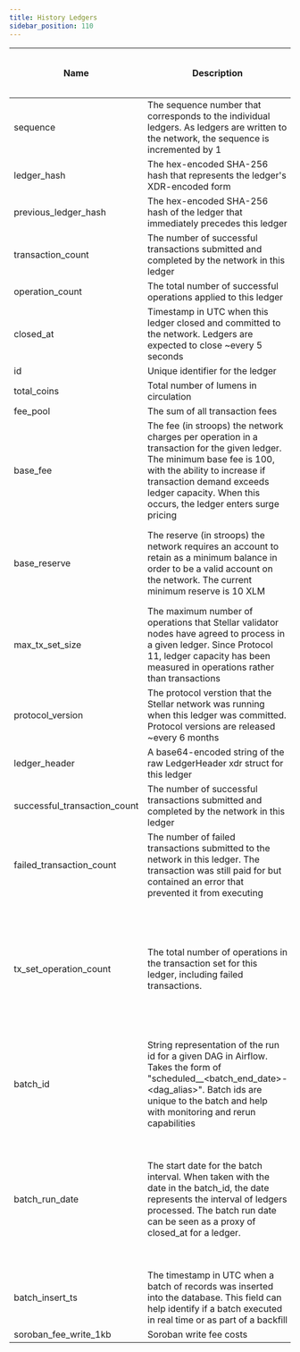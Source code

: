 ```yaml
---
title: History Ledgers
sidebar_position: 110
---
```


| Name | Description | Data Type | Domain Values | Primary Key? | Natural Key? | Partition or Cluster Field? | Required? | Notes |
| --- | --- | --- | --- | --- | --- | --- | --- | --- |
| sequence | The sequence number that corresponds to the individual ledgers. As ledgers are written to the network, the sequence is incremented by 1 | integer |  |  | Yes | cluster | Yes |  |
| ledger_hash | The hex-encoded SHA-256 hash that represents the ledger's XDR-encoded form | string |  |  |  |  | Yes |  |
| previous_ledger_hash | The hex-encoded SHA-256 hash of the ledger that immediately precedes this ledger | string |  |  |  |  | No |  |
| transaction_count | The number of successful transactions submitted and completed by the network in this ledger | integer |  |  |  |  | Yes | Defaults to 0 |
| operation_count | The total number of successful operations applied to this ledger | integer |  |  |  |  | Yes | Defaults to 0 |
| closed_at | Timestamp in UTC when this ledger closed and committed to the network. Ledgers are expected to close ~every 5 seconds | timestamp |  |  | Yes | cluster, MONTH partition | Yes |  |
| id | Unique identifier for the ledger | integer |  | Yes |  |  | No |  |
| total_coins | Total number of lumens in circulation | integer |  |  |  |  | Yes |  |
| fee_pool | The sum of all transaction fees | integer |  |  |  |  | Yes |  |
| base_fee | The fee (in stroops) the network charges per operation in a transaction for the given ledger. The minimum base fee is 100, with the ability to increase if transaction demand exceeds ledger capacity. When this occurs, the ledger enters surge pricing | integer |  |  |  |  | Yes | The stroop is the fractional representation of a lumen (XLM). 1 stroop is 0.0000001 XLM. |
| base_reserve | The reserve (in stroops) the network requires an account to retain as a minimum balance in order to be a valid account on the network. The current minimum reserve is 10 XLM | integer | 5000000 100000000 |  |  |  | Yes | The stroop is the fractional representation of a lumen (XLM). 1 stroop is 0.0000001 XLM. |
| max_tx_set_size | The maximum number of operations that Stellar validator nodes have agreed to process in a given ledger. Since Protocol 11, ledger capacity has been measured in operations rather than transactions | integer | 50 - original max 500 1000 - current max |  |  |  | Yes |  |
| protocol_version | The protocol verstion that the Stellar network was running when this ledger was committed. Protocol versions are released ~every 6 months | integer | integers 1 - 19 (will increment) |  |  |  | Yes | Defaults to 0 |
| ledger_header | A base64-encoded string of the raw LedgerHeader xdr struct for this ledger | bytes |  |  |  |  | No |  |
| successful_transaction_count | The number of successful transactions submitted and completed by the network in this ledger | integer |  |  |  |  | No |  |
| failed_transaction_count | The number of failed transactions submitted to the network in this ledger. The transaction was still paid for but contained an error that prevented it from executing | integer |  |  |  |  | No |  |
| tx_set_operation_count | The total number of operations in the transaction set for this ledger, including failed transactions. | integer |  |  |  |  | No | Transactions on Stellar are atomic. If one of the operations within a transaction set fails, the entire transaction will failed, including any other operations. |
| batch_id | String representation of the run id for a given DAG in Airflow. Takes the form of "scheduled\_\_\<batch_end_date>-\<dag_alias>". Batch ids are unique to the batch and help with monitoring and rerun capabilities | string |  |  |  |  | Yes |  |
| batch_run_date | The start date for the batch interval. When taken with the date in the batch_id, the date represents the interval of ledgers processed. The batch run date can be seen as a proxy of closed_at for a ledger. | datetime |  |  |  |  | Yes | The table is partitioned on batch_run_date. It is recommended to always include the batch_run_date in the filter if possible to help reduce query cost. |
| batch_insert_ts | The timestamp in UTC when a batch of records was inserted into the database. This field can help identify if a batch executed in real time or as part of a backfill | timestamp |  |  |  |  | Yes |  |
| soroban_fee_write_1kb | Soroban write fee costs | integer |  |  |  |  |  |  |
